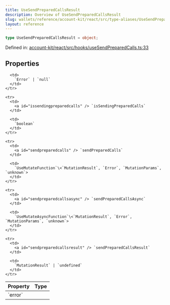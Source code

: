 ```yaml
---
title: UseSendPreparedCallsResult
description: Overview of UseSendPreparedCallsResult
slug: wallets/reference/account-kit/react/src/type-aliases/UseSendPreparedCallsResult
layout: reference
---
```


```ts
type UseSendPreparedCallsResult = object;
```

Defined in: [account-kit/react/src/hooks/useSendPreparedCalls.ts:33](https://github.com/alchemyplatform/aa-sdk/blob/e3c1a23e6e03f44bf2db3afddb97a91b175cba58/account-kit/react/src/hooks/useSendPreparedCalls.ts#L33)

## Properties

<table>
  <thead>
    <tr>
      <th align="left">Property</th>
      <th align="left">Type</th>
    </tr>
  </thead>

  <tbody>
    <tr>
      <td>
        <a id="error" /> `error`
      </td>

      <td>
        `Error` | `null`
      </td>
    </tr>

    <tr>
      <td>
        <a id="issendingpreparedcalls" /> `isSendingPreparedCalls`
      </td>

      <td>
        `boolean`
      </td>
    </tr>

    <tr>
      <td>
        <a id="sendpreparedcalls" /> `sendPreparedCalls`
      </td>

      <td>
        `UseMutateFunction`\<`MutationResult`, `Error`, `MutationParams`, `unknown`>
      </td>
    </tr>

    <tr>
      <td>
        <a id="sendpreparedcallsasync" /> `sendPreparedCallsAsync`
      </td>

      <td>
        `UseMutateAsyncFunction`\<`MutationResult`, `Error`, `MutationParams`, `unknown`>
      </td>
    </tr>

    <tr>
      <td>
        <a id="sendpreparedcallsresult" /> `sendPreparedCallsResult`
      </td>

      <td>
        `MutationResult` | `undefined`
      </td>
    </tr>

  </tbody>
</table>
